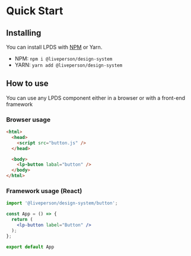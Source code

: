 
<Meta title="Docs/Quick Start" />

# Quick Start

## Installing

You can install LPDS with [NPM](https://www.npmjs.com/package/@liveperson/design-system) or Yarn.

- NPM: `npm i @liveperson/design-system`
- YARN: `yarn add @liveperson/design-system`

## How to use

You can use any LPDS component either in a browser or with a front-end framework

### Browser usage
```html
<html>
  <head>
    <script src="button.js" />
  </head>

  <body>
    <lp-button labal="button" />
  </body>
</html>
```

### Framework usage (React)
```jsx
import '@liveperson/design-system/button';

const App = () => {
  return (
    <lp-button label="Button" />
  );
};

export default App
```
